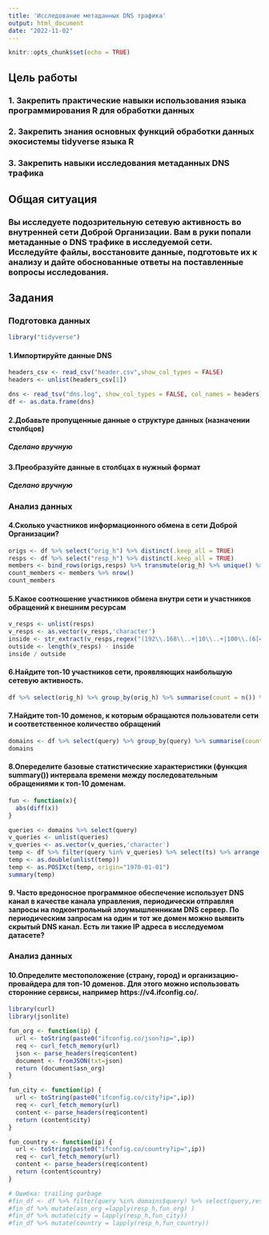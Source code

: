 ```yaml
---
title: 'Исследование метаданных DNS трафика'
output: html_document
date: "2022-11-02"
---
```


```r
knitr::opts_chunk$set(echo = TRUE)
```

## Цель работы
### 1. Закрепить практические навыки использования языка программирования R для обработки данных
### 2. Закрепить знания основных функций обработки данных экосистемы tidyverse языка R
### 3. Закрепить навыки исследования метаданных DNS трафика

## Общая ситуация
### Вы исследуете подозрительную сетевую активность во внутренней сети Доброй Организации. Вам в руки попали метаданные о DNS трафике в исследуемой сети. Исследуйте файлы, восстановите данные, подготовьте их к анализу и дайте обоснованные ответы на поставленные вопросы исследования.

## Задания

### Подготовка данных

```r
library("tidyverse")
```

#### 1.Импортируйте данные DNS
```r
headers_csv <- read_csv("header.csv",show_col_types = FALSE)
headers <- unlist(headers_csv[1])

```

```r
dns <- read_tsv("dns.log", show_col_types = FALSE, col_names = headers)
df <- as.data.frame(dns)

```

#### 2.Добавьте пропущенные данные о структуре данных (назначении столбцов)
##### Сделано вручную

#### 3.Преобразуйте данные в столбцах в нужный формат
##### Сделано вручную


### Анализ данных

#### 4.Сколько участников информационного обмена в сети Доброй Организации?
```r
origs <- df %>% select("orig_h") %>% distinct(.keep_all = TRUE)
resps <- df %>% select("resp_h") %>% distinct(.keep_all = TRUE)
members <- bind_rows(origs,resps) %>% transmute(orig_h) %>% unique() %>% na.omit()
count_members <- members %>% nrow()
count_members
```


#### 5.Какое соотношение участников обмена внутри сети и участников обращений к внешним ресурсам
```r
v_resps <- unlist(resps)
v_resps <- as.vector(v_resps,'character')
inside <- str_extract(v_resps,regex("(192\\.168\\..+|10\\..+|100\\.(6[4-9]|[7-9][0-9]|1[0-1][0-9]|12[0-7])\\..+)|172\\.(1[6-9]|2[0-9]|3[0-1])\\..+")) %>% na.omit() %>% length()
outside <- length(v_resps) - inside
inside / outside

```


#### 6.Найдите топ-10 участников сети, проявляющих наибольшую сетевую активность.
```r
df %>% select(orig_h) %>% group_by(orig_h) %>% summarise(count = n()) %>% arrange(desc(count)) %>% head(10)
```


#### 7.Найдите топ-10 доменов, к которым обращаются пользователи сети и соответственное количество обращений
```r
domains <- df %>% select(query) %>% group_by(query) %>% summarise(count = n()) %>% arrange(desc(count)) %>% head(10)
domains

```


#### 8.Опеределите базовые статистические характеристики (функция summary()) интервала времени между последовательным обращениями к топ-10 доменам.
```r

fun <- function(x){
  abs(diff(x))
}

queries <- domains %>% select(query)
v_queries <- unlist(queries)
v_queries <- as.vector(v_queries,'character')
temp <- df %>% filter(query %in% v_queries) %>% select(ts) %>% arrange(ts)
temp <- as.double(unlist(temp))
temp <- as.POSIXct(temp, origin="1970-01-01")
summary(temp)

```


#### 9. Часто вредоносное программное обеспечение использует DNS канал в качестве канала управления, периодически отправляя запросы на подконтрольный злоумышленникам DNS сервер. По периодическим запросам на один и тот же домен можно выявить скрытый DNS канал. Есть ли такие IP адреса в исследуемом датасете?


### Анализ данных

#### 10.Определите местоположение (страну, город) и организацию-провайдера для топ-10 доменов. Для этого можно использовать сторонние сервисы, например https://v4.ifconfig.co/.
```r
library(curl)
library(jsonlite)

fun_org <- function(ip) {
  url <- toString(paste0("ifconfig.co/json?ip=",ip))
  req <- curl_fetch_memory(url)
  json <- parse_headers(req$content)
  document <- fromJSON(txt=json)
  return (document$asn_org)
}

fun_city <- function(ip) {
  url <- toString(paste0("ifconfig.co/city?ip=",ip))
  req <- curl_fetch_memory(url)
  content <- parse_headers(req$content)
  return (content$city)
}

fun_country <- function(ip) {
  url <- toString(paste0("ifconfig.co/country?ip=",ip))
  req <- curl_fetch_memory(url)
  content <- parse_headers(req$content)
  return (content$country)
}

# Ошибка: trailing garbage
#fin_df <- df %>% filter(query %in% domains$query) %>% select(query,resp_h)
#fin_df %>% mutate(asn_org =lapply(resp_h,fun_org) )
#fin_df %>% mutate(city = lapply(resp_h,fun_city))
#fin_df %>% mutate(country = lapply(resp_h,fun_country))

```




